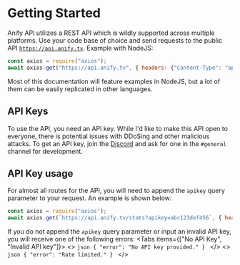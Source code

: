 
# Getting Started
Anify API utilizes a REST API which is wildly supported across multiple platforms. Use your code base of choice and send requests to the public API [`https://api.anify.tv`](https://api.anify.tv).
Example with NodeJS:
```javascript
const axios = require("axios");
await axios.get("https://api.anify.tv", { headers: {"Content-Type": "application/json" }});
```
Most of this documentation will feature examples in NodeJS, but a lot of them can be easily replicated in other languages.

## API Keys
To use the API, you need an API key. While I'd like to make this API open to everyone, there is potential issues with DDoSing and other malicious attacks. To get an API key, join the [Discord](https://anify.tv/discord) and ask for one in the `#general` channel for development.

## API Key usage
For almost all routes for the API, you will need to append the `apikey` query parameter to your request. An example is shown below:
```javascript
const axios = require("axios");
await axios.get(`https://api.anify.tv/stats?apikey=abc123def456`, { headers: {"Content-Type": "application/json" }});
```
If you do not append the `apikey` query parameter or input an invalid API key, you will receive one of the following errors:
<Tabs items={["No API Key", "Invalid API key"]}>
    <Tab>
        <>
            ```json
            { "error": "No API key provided." }
            ```
        </>
    </Tab>
    <Tab>
        <>
            ```json
            { "error": "Rate limited." }
            ```
        </>
    </Tab>
</Tabs>